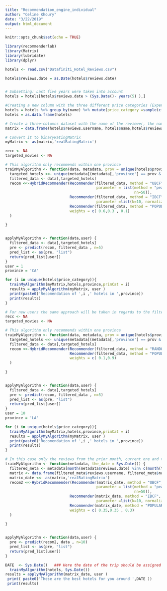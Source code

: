 ```yaml
---
title: "Recommendation_engine_individual"
author: "Celine Khoury"
date: "3/22/2019"
output: html_document
---
```


```r
knitr::opts_chunk$set(echo = TRUE)
```



```r
library(recommenderlab)
library(Matrix)
library(lubridate)
library(dplyr)
```

```r
hotels <- read.csv("Datafiniti_Hotel_Reviews.csv")

hotels$reviews.date = as.Date(hotels$reviews.date)


# Subsetting: Last five years were taken into account 
hotels = hotels[hotels$reviews.date > (Sys.Date()- years(5) ),]

#Creating a new column with the three different price categories (Expensive, Fair, Cheap)
hotels = hotels %>% group_by(name) %>% mutate(price_category =sample(c('Expensive','Cheap','Fair'),1,replace=T, prob = c(0.35,0.35,0.3)) )
hotels = as.data.frame(hotels)

# Create a three-columns dataset with the name of the reviewer, the name of the hotel and the ratings 
matrix = data.frame(hotels$reviews.username, hotels$name,hotels$reviews.rating)

# Convert it to binaryRatingMatrix
myMatrix <- as(matrix,'realRatingMatrix')


```


```r

recc <- NA
targeted_movies <- NA

# This algorithm only recommends within one province
trainMyAlgorithm <- function(data, metadata, prov = unique(hotels$province), primCat = unique(hotels$price_category)) {
  targeted_hotels <<- unique(metadata[(metadata[,'province'] == prov & metadata[,'price_category'] == primCat) , "name"])
  filtered_data <- data[,targeted_hotels]
  recom <<-HybridRecommender(Recommender(filtered_data, method = "UBCF",
                                         parameter = list(method = "pearson", normalize='center',
                                                          nn=50)),
                             Recommender(filtered_data, method = "IBCF",                                        
                                         parameter =list(k=10, normalize='Z-Score' )),
                             Recommender(filtered_data, method = "POPULAR"),
                             weights = c( 0.6,0.3 , 0.1)
  )
  
}


applyMyAlgorithm <- function(data,user) { 
  filtered_data <- data[,targeted_hotels]
  pre <- predict(recom, filtered_data , n=5)
  pred_list <- as(pre, "list")
  return(pred_list[user])
}
user = 1
province = 'CA'

for (i in unique(hotels$price_category)){
  trainMyAlgorithm(myMatrix,hotels,province,primCat = i)
  results = applyMyAlgorithm(myMatrix, user )
  print(paste0('Recomendation of ',i ,' hotels in ',province))
  print(results)
}
```


```r
# For new users the same approach will be taken in regards to the filtering with provinces and price range, although the hybrid recommender will only include the popular and random algorithms 
recc <- NA
targeted_movies <- NA

# This algorithm only recommends within one province
trainMyAlgorithm <- function(data, metadata, prov = unique(hotels$province), primCat = unique(hotels$price_category)) {
  targeted_hotels <<- unique(metadata[(metadata[,'province'] == prov & metadata[,'price_category'] == primCat) , "name"])
  filtered_data <- data[,targeted_hotels]
  recom <<-HybridRecommender(Recommender(filtered_data, method = "RANDOM"),
                             Recommender(filtered_data, method = "POPULAR"),
                             weights = c( 0.1,0.9)
  )
  
}


applyMyAlgorithm <- function(data,user) { 
  filtered_data <- data[,targeted_hotels]
  pre <- predict(recom, filtered_data , n=5)
  pred_list <- as(pre, "list")
  return(pred_list[user])
}
user = 10
province = 'LA'

for (i in unique(hotels$price_category)){
  trainMyAlgorithm(myMatrix,hotels,province,primCat = i)
  results = applyMyAlgorithm(myMatrix, user )
  print(paste0('Recomendation of ',i ,' hotels in ',province))
  print(results)
}
```



```r

# In this case only the reviews from the prior month, current one and the one after for all the years will be taken ,this will catch the weather or the season trends that some hotels may have, some weight will be added to popularity here just to take into consideration that hotels with more ratings are significant in this case 
trainMyAlgorithm <- function(metadata, the_date = Sys.Date()) {
  filtered_meta <- metadata[month(metadata$reviews.date) %in% c(month(the_date) ,month(the_date+month(31)) , month(the_date-month(31)) ),]    ## This line of code filters the initial metadata set to only keep the ratings required as mentioned above
  matrix <- data.frame(filtered_meta$reviews.username, filtered_meta$name,filtered_meta$reviews.rating)
  matrix_date <<- as(matrix,'realRatingMatrix')
  recom2 <<-HybridRecommender(Recommender(matrix_date, method = "UBCF",
                                         parameter = list(method = "pearson", normalize='center',
                                                          nn=50)),
                             Recommender(matrix_date, method = "IBCF",                                        
                                         parameter =list(k=10, normalize='Z-Score' )),
                             Recommender(matrix_date, method = "POPULAR"),
                             weights = c( 0.35,0.35 , 0.3)
  )
  
}


applyMyAlgorithm <- function(data,user) { 
  pre <- predict(recom2, data , n=10)
  pred_list <- as(pre, "list")
  return(pred_list[user])
}

DATE  <- Sys.Date()   ### Here the date of the trip should be assigned
  trainMyAlgorithm(hotels, Sys.Date())
results = applyMyAlgorithm(matrix_date, user )
 print( paste0('These are the best hotels for you around ',DATE ))
 print(results)
```

